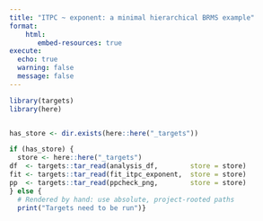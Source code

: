 ```yaml
---
title: "ITPC ~ exponent: a minimal hierarchical BRMS example"
format:
    html: 
       embed-resources: true
execute:
  echo: true
  warning: false
  message: false
---
```


```r
library(targets)
library(here)


has_store <- dir.exists(here::here("_targets"))

if (has_store) {
  store <- here::here("_targets")
df  <- targets::tar_read(analysis_df,        store = store)
fit <- targets::tar_read(fit_itpc_exponent,  store = store)
pp  <- targets::tar_read(ppcheck_png,        store = store)
} else {
  # Rendered by hand: use absolute, project-rooted paths
  print("Targets need to be run")}
```